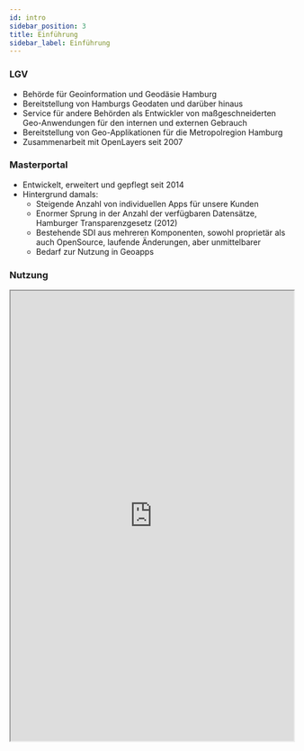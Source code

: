 ```yaml
---
id: intro
sidebar_position: 3
title: Einführung
sidebar_label: Einführung
---
```


### LGV

- Behörde für Geoinformation und Geodäsie Hamburg
- Bereitstellung von Hamburgs Geodaten und darüber hinaus
- Service für andere Behörden als Entwickler von maßgeschneiderten Geo-Anwendungen für den internen und externen Gebrauch
- Bereitstellung von Geo-Applikationen für die Metropolregion Hamburg
- Zusammenarbeit mit OpenLayers seit 2007

### Masterportal

- Entwickelt, erweitert und gepflegt seit 2014
- Hintergrund damals:
  - Steigende Anzahl von individuellen Apps für unsere Kunden
  - Enormer Sprung in der Anzahl der verfügbaren Datensätze, Hamburger Transparenzgesetz (2012)
  - Bestehende SDI aus mehreren Komponenten, sowohl proprietär als auch OpenSource, laufende Änderungen, aber unmittelbarer 
  - Bedarf zur Nutzung in Geoapps

### Nutzung

<iframe
  id="masterportal-community"
  src="https://geoportal-hamburg.de/masterportal-community/"
  title="Masterportal Community"
  width="100%"
  height="800px"
/>

- Hamburg: > 80 Fachportale
- Metropolregion HH ~ 50 Instanzen
- IP (Implementierungsparterschaft): > 49
  - mehr als 200 Themenportale öffentlich
- weitere Nutzer (meistens öffentliche Institutionen)

### Aktive Entwicklung

- LGV Dev Team
- MaintainerGroup der IP (dataport, BKG, LGLN, Stuttgart, München, Hamburg)
- Zunehmend: Externe Beauftragungen an IT-Dienstleister
  - Entwicklungen fließen zurück in den Core
  - Entwicklungen werden als Addon bereitgestellt
- OS Community
